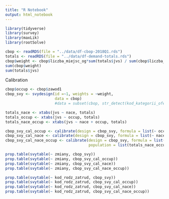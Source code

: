 ```yaml
---
title: "R Notebook"
output: html_notebook
---
```


```r
library(tidyverse)
library(survey)
library(maxLik)
library(rootSolve)
```

```r
cbop <- readRDS(file = "../data/df-cbop-2018Q1.rds")
totals <- readRDS(file = "../data/df-demand-totals.rds")
cbop$weight <- cbop$liczba_miejsc_og*sum(totals$jvs) / sum(cbop$liczba_miejsc_og)
sum(cbop$weight)
sum(totals$jvs)
```

Calibration

```r
cbop$occup <- cbop$zawod1
cbop_svy <- svydesign(id =~1, weights = ~weight, 
                      data = cbop)
                      #data = subset(cbop, str_detect(kod_kategorii_oferty_pracy,"zgłoszona przez pracodawcę")))
```

```r
totals_nace <- xtabs(jvs ~ nace, totals)
totals_occup <- xtabs(jvs ~ occup, totals)
totals_nace_occup <- xtabs(jvs ~ nace + occup, totals)
```

```r
cbop_svy_cal_occup <- calibrate(design = cbop_svy, formula = list(~ occup), population = list(totals_occup))
cbop_svy_cal_nace <- calibrate(design = cbop_svy, formula = list(~ nace), population = list(totals_nace))
cbop_svy_cal_nace_occup <- calibrate(design = cbop_svy, formula = list(~ nace + occup), 
                                     population = list(totals_nace_occup))
```

```r
prop.table(svytable(~ zmiany, cbop_svy))
prop.table(svytable(~ zmiany, cbop_svy_cal_occup))
prop.table(svytable(~ zmiany, cbop_svy_cal_nace))
prop.table(svytable(~ zmiany, cbop_svy_cal_nace_occup))

prop.table(svytable(~ kod_rodz_zatrud, cbop_svy))
prop.table(svytable(~ kod_rodz_zatrud, cbop_svy_cal_occup))
prop.table(svytable(~ kod_rodz_zatrud, cbop_svy_cal_nace))
prop.table(svytable(~ kod_rodz_zatrud, cbop_svy_cal_nace_occup))
```

